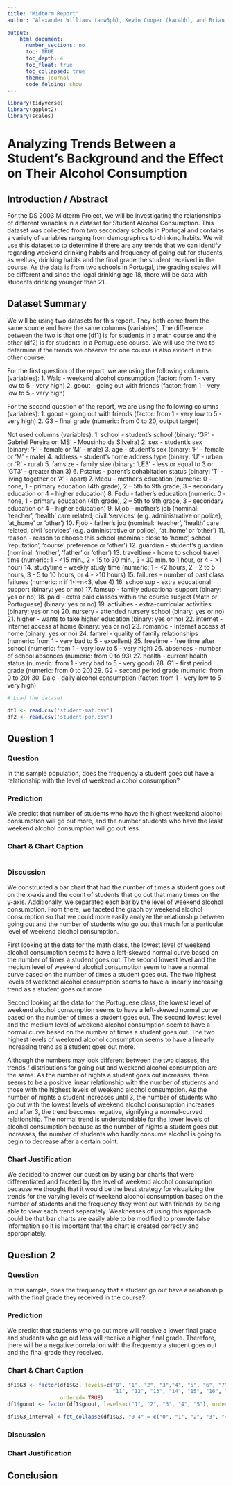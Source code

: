 ---
title: "Midterm Report"
author: "Alexander Williams (anw5ph), Kevin Cooper (kac4bh), and Brian Yoon (byy2yt)"

output: 
    html_document:
      number_sections: no
      toc: TRUE
      toc_depth: 4
      toc_float: true
      toc_collapsed: true
      theme: journal
      code_folding: show
---

```{r, echo=FALSE, results = 'hide', message=FALSE, warning=FALSE}

library(tidyverse)
library(ggplot2)
library(scales)

```

# Analyzing Trends Between a Student's Background and the Effect on Their Alcohol Consumption

## Introduction / Abstract

For the DS 2003 Midterm Project, we will be investigating the relationships of different variables in a dataset for Student Alcohol Consumption. This dataset was collected from two secondary schools in Portugal and contains a variety of variables ranging from demographics to drinking habits. We will use this dataset to to determine if there are any trends that we can identify regarding weekend drinking habits and frequency of going out for students, as well as, drinking habits and the final grade the student received in the course. As the data is from two schools in Portugal, the grading scales will be different and since the legal drinking age 18, there will be data with students drinking younger than 21.

## Dataset Summary

We will be using two datasets for this report. They both come from the same source and have the same columns (variables). The difference between the two is that one (df1) is for students in a math course and the other (df2) is for students in a Portuguese course. We will use the two to determine if the trends we observe for one course is also evident in the other course.

For the first question of the report, we are using the following columns (variables): 
1. Walc - weekend alcohol consumption (factor: from 1 - very low to 5 - very high)
2. goout - going out with friends (factor: from 1 - very low to 5 - very high)

For the second question of the report, we are using the following columns (variables): 
1. goout - going out with friends (factor: from 1 - very low to 5 - very high)
2. G3 - final grade (numeric: from 0 to 20, output target)

Not used columns (variables):
1. school - student's school (binary: 'GP' - Gabriel Pereira or 'MS' - Mousinho da Silveira)
2. sex - student's sex (binary: 'F' - female or 'M' - male)
3. age - student's sex (binary: 'F' - female or 'M' - male)
4. address - student's home address type (binary: 'U' - urban or 'R' - rural)
5. famsize - family size (binary: 'LE3' - less or equal to 3 or 'GT3' - greater than 3)
6. Pstatus - parent's cohabitation status (binary: 'T' - living together or 'A' - apart)
7. Medu - mother's education (numeric: 0 - none, 1 - primary education (4th grade), 2 – 5th to 9th grade, 3 – secondary education or 4 – higher education)
8. Fedu - father's education (numeric: 0 - none, 1 - primary education (4th grade), 2 – 5th to 9th grade, 3 – secondary education or 4 – higher education)
9. Mjob - mother's job (nominal: 'teacher', 'health' care related, civil 'services' (e.g. administrative or police), 'at_home' or 'other')
10. Fjob - father's job (nominal: 'teacher', 'health' care related, civil 'services' (e.g. administrative or police), 'at_home' or 'other')
11. reason - reason to choose this school (nominal: close to 'home', school 'reputation', 'course' preference or 'other')
12. guardian - student's guardian (nominal: 'mother', 'father' or 'other')
13. traveltime - home to school travel time (numeric: 1 - <15 min., 2 - 15 to 30 min., 3 - 30 min. to 1 hour, or 4 - >1 hour)
14. studytime - weekly study time (numeric: 1 - <2 hours, 2 - 2 to 5 hours, 3 - 5 to 10 hours, or 4 - >10 hours)
15. failures - number of past class failures (numeric: n if 1<=n<3, else 4)
16. schoolsup - extra educational support (binary: yes or no)
17. famsup - family educational support (binary: yes or no)
18. paid - extra paid classes within the course subject (Math or Portuguese) (binary: yes or no)
19. activities - extra-curricular activities (binary: yes or no)
20. nursery - attended nursery school (binary: yes or no)
21. higher - wants to take higher education (binary: yes or no)
22. internet - Internet access at home (binary: yes or no)
23. romantic - Internet access at home (binary: yes or no)
24. famrel - quality of family relationships (numeric: from 1 - very bad to 5 - excellent)
25. freetime - free time after school (numeric: from 1 - very low to 5 - very high)
26. absences - number of school absences (numeric: from 0 to 93)
27. health - current health status (numeric: from 1 - very bad to 5 - very good)
28. G1 - first period grade (numeric: from 0 to 20)
29. G2 - second period grade (numeric: from 0 to 20)
30. Dalc - daily alcohol consumption (factor: from 1 - very low to 5 - very high)

```{r}
# Load the dataset

df1 <- read.csv('student-mat.csv')
df2 <- read.csv('student-por.csv')


```

## Question 1

### Question
In this sample population, does the frequency a student goes out have a relationship with the level of weekend alcohol consumption? 

### Prediction
We predict that number of students who have the highest weekend alcohol consumption will go out more, and the number students who have the least weekend alcohol consumption will go out less.

### Chart & Chart Caption
```{r}


```
### Discussion

We constructed a bar chart that had the number of times a student goes out on the x-axis and the count of students that go out that many times on the y-axis. Additionally, we separated each bar by the level of weekend alcohol consumption. From there, we faceted the graph by weekend alcohol consumption so that we could more easily analyze the relationship between going out and the number of students who go out that much for a particular level of weekend alcohol consumption. 

First looking at the data for the math class, the lowest level of weekend alcohol consumption seems to have a left-skewed normal curve based on the number of times a student goes out. The second lowest level and the medium level of weekend alcohol consumption seem to have a normal curve based on the number of times a student goes out. The two highest levels of weekend alcohol consumption seems to have a linearly increasing trend as a student goes out more. 

Second looking at the data for the Portuguese class, the lowest level of weekend alcohol consumption seems to have a left-skewed normal curve based on the number of times a student goes out. The second lowest level and the medium level of weekend alcohol consumption seem to have a normal curve based on the number of times a student goes out. The two highest levels of weekend alcohol consumption seems to have a linearly increasing trend as a student goes out more. 

Although the numbers may look different between the two classes, the trends / distributions for going out and weekend alcohol consumption are the same. As the number of nights a student goes out increases, there seems to be a positive linear relationship with the number of students and those with the highest levels of weekend alcohol consumption. As the number of nights a student increases until 3, the number of students who go out with the lowest levels of weekend alcohol consumption increases and after 3, the trend becomes negative, signifying a normal-curved relationship. The normal trend is understandable for the lower levels of alcohol consumption because as the number of nights a student goes out increases, the number of students who hardly consume alcohol is going to begin to decrease after a certain point.

### Chart Justification

We decided to answer our question by using bar charts that were differentiated and faceted by the level of weekend alcohol consumption because we thought that it would be the best strategy for visualizing the trends for the varying levels of weekend alcohol consumption based on the number of students and the frequency they went out with friends by being able to view each trend separately. Weaknesses of using this approach could be that bar charts are easily able to be modified to promote false information so it is important that the chart is created correctly and appropriately. 

## Question 2

### Question

In this sample, does the frequency that a student go out have a relationship with the final grade they received in the course?

### Prediction
We predict that students who go out more will receive a lower final grade and students who go out less will receive a higher final grade. Therefore, there will be a negative correlation with the frequency a student goes out and the final grade they received. 

### Chart & Chart Caption
``` {r}
df1$G3 <- factor(df1$G3, levels=c("0", "1", "2", "3","4", "5", "6", "7", "8", "9", "10",
                                  "11", "12", "13", "14", "15", "16", "17", "18", "19", "20"), 
                 ordered= TRUE)
df1$goout <- factor(df1$goout, levels=c("1", "2", "3", "4", "5"), ordered=TRUE)

df1$G3_interval <-fct_collapse(df1$G3, "0-4" = c("0", "1", "2", "3", "4"), "5-8" = c("5", "6", "7", "8"), "9-12" = c("9", "10", "11", "12"), "13-16" = c("13", "14", "15", "16"), "17-20" = c("17", "18", "19", "20"))

```

### Discussion

### Chart Justification

## Conclusion

